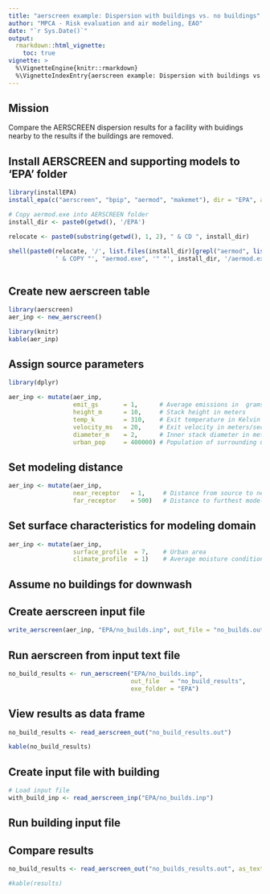 ```yaml
---
title: "aerscreen example: Dispersion with buildings vs. no buildings"
author: "MPCA - Risk evaluation and air modeling, EAO"
date: "`r Sys.Date()`"
output:
  rmarkdown::html_vignette:
    toc: true
vignette: >
  %\VignetteEngine{knitr::rmarkdown}
  %\VignetteIndexEntry{aerscreen example: Dispersion with buildings vs. no buildings}
---
```



## Mission

Compare the AERSCREEN dispersion results for a facility with buidings nearby to the results if the buildings are removed.

## Install AERSCREEN and supporting models to 'EPA' folder
```r
library(installEPA)
install_epa(c("aerscreen", "bpip", "aermod", "makemet"), dir = "EPA", add_model_folder = FALSE)

# Copy aermod.exe into AERSCREEN folder
install_dir <- paste0(getwd(), '/EPA')

relocate <- paste0(substring(getwd(), 1, 2), " & CD ", install_dir)

shell(paste0(relocate, '/', list.files(install_dir)[grepl("aermod", list.files(install_dir))][1], 
             ' & COPY "', "aermod.exe", '" "', install_dir, '/aermod.exe"'))
  
```

## Create new aerscreen table
```r
library(aerscreen)
aer_inp <- new_aerscreen()

library(knitr)
kable(aer_inp)
```

## Assign source parameters
```r
library(dplyr)

aer_inp <- mutate(aer_inp,
                  emit_gs       = 1,      # Average emissions in  grams/second
                  height_m      = 10,     # Stack height in meters
                  temp_k        = 310,    # Exit temperature in Kelvin
                  velocity_ms   = 20,     # Exit velocity in meters/second
                  diameter_m    = 2,      # Inner stack diameter in meters
                  urban_pop     = 400000) # Population of surrounding urban area

```


## Set modeling distance
```r
aer_inp <- mutate(aer_inp,
                  near_receptor   = 1,     # Distance from source to nearest modeling receptor in meters
                  far_receptor    = 500)   # Distance to furthest modeling receptor in meters

```


## Set surface characteristics for modeling domain
```r
aer_inp <- mutate(aer_inp,
                  surface_profile  = 7,    # Urban area
                  climate_profile  = 1)    # Average moisture conditions
```


## Assume no buildings for downwash


## Create aerscreen input file
```r
write_aerscreen(aer_inp, "EPA/no_builds.inp", out_file = "no_builds.out")
```


## Run aerscreen from input text file
```r
no_build_results <- run_aerscreen("EPA/no_builds.inp", 
                                  out_file   = "no_build_results",
                                  exe_folder = "EPA")
```

## View results as data frame
```r
no_build_results <- read_aerscreen_out("no_build_results.out")

kable(no_build_results)

```


## Create input file with building
```r
# Load input file
with_build_inp <- read_aerscreen_inp("EPA/no_builds.inp")


```
## Run building input file


## Compare results
```r
no_build_results <- read_aerscreen_out("no_builds_results.out", as_text = FALSE)

#kable(results)
```
